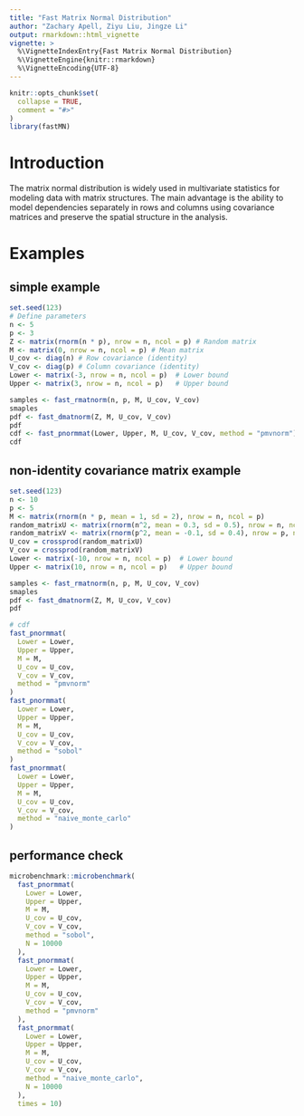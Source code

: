 ```yaml
---
title: "Fast Matrix Normal Distribution"
author: "Zachary Apell, Ziyu Liu, Jingze Li"
output: rmarkdown::html_vignette
vignette: >
  %\VignetteIndexEntry{Fast Matrix Normal Distribution}
  %\VignetteEngine{knitr::rmarkdown}
  %\VignetteEncoding{UTF-8}
---
```


```r
knitr::opts_chunk$set(
  collapse = TRUE,
  comment = "#>"
)
library(fastMN)
```


# Introduction
The matrix normal distribution is widely used in multivariate statistics for modeling data with matrix structures. The main advantage is the ability to model dependencies separately in rows and columns using covariance matrices and preserve the spatial structure in the analysis.

# Examples

## simple example
```r
set.seed(123)
# Define parameters
n <- 5
p <- 3
Z <- matrix(rnorm(n * p), nrow = n, ncol = p) # Random matrix
M <- matrix(0, nrow = n, ncol = p) # Mean matrix
U_cov <- diag(n) # Row covariance (identity)
V_cov <- diag(p) # Column covariance (identity)
Lower <- matrix(-3, nrow = n, ncol = p)  # Lower bound
Upper <- matrix(3, nrow = n, ncol = p)   # Upper bound

samples <- fast_rmatnorm(n, p, M, U_cov, V_cov)
smaples
pdf <- fast_dmatnorm(Z, M, U_cov, V_cov)
pdf
cdf <- fast_pnormmat(Lower, Upper, M, U_cov, V_cov, method = "pmvnorm")
cdf
```

## non-identity covariance matrix example
```r
set.seed(123)
n <- 10
p <- 5
M <- matrix(rnorm(n * p, mean = 1, sd = 2), nrow = n, ncol = p)
random_matrixU <- matrix(rnorm(n^2, mean = 0.3, sd = 0.5), nrow = n, ncol = n)
random_matrixV <- matrix(rnorm(p^2, mean = -0.1, sd = 0.4), nrow = p, ncol = p)
U_cov = crossprod(random_matrixU)
V_cov = crossprod(random_matrixV)
Lower <- matrix(-10, nrow = n, ncol = p)  # Lower bound
Upper <- matrix(10, nrow = n, ncol = p)   # Upper bound

samples <- fast_rmatnorm(n, p, M, U_cov, V_cov)
smaples
pdf <- fast_dmatnorm(Z, M, U_cov, V_cov)
pdf

# cdf
fast_pnormmat(
  Lower = Lower, 
  Upper = Upper, 
  M = M, 
  U_cov = U_cov, 
  V_cov = V_cov, 
  method = "pmvnorm"
)
fast_pnormmat(
  Lower = Lower, 
  Upper = Upper, 
  M = M, 
  U_cov = U_cov, 
  V_cov = V_cov, 
  method = "sobol"
)
fast_pnormmat(
  Lower = Lower, 
  Upper = Upper, 
  M = M, 
  U_cov = U_cov, 
  V_cov = V_cov, 
  method = "naive_monte_carlo"
)
```

## performance check 
```r
microbenchmark::microbenchmark(
  fast_pnormmat(
    Lower = Lower, 
    Upper = Upper, 
    M = M, 
    U_cov = U_cov, 
    V_cov = V_cov, 
    method = "sobol",
    N = 10000
  ),
  fast_pnormmat(
    Lower = Lower, 
    Upper = Upper, 
    M = M, 
    U_cov = U_cov, 
    V_cov = V_cov, 
    method = "pmvnorm"
  ),
  fast_pnormmat(
    Lower = Lower, 
    Upper = Upper, 
    M = M, 
    U_cov = U_cov, 
    V_cov = V_cov, 
    method = "naive_monte_carlo",
    N = 10000
  ),
  times = 10)
```
